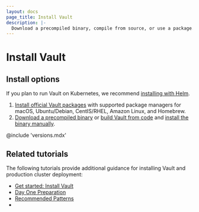 ```yaml
---
layout: docs
page_title: Install Vault
description: |-
  Download a precompiled binary, compile from source, or use a package.
---
```


# Install Vault

## Install options

<Tip title="Use Helm for Kubernetes">

  If you plan to run Vault on Kubernetes, we recommend
  [installing with Helm](/vault/docs/platform/k8s/helm).

</Tip>

1. [Install official Vault packages](/vault/install) with supported package
   managers for macOS, Ubuntu/Debian, CentIS/RHEL, Amazon Linux, and Homebrew.
1. [Download a precompiled binary](/vault/install) or
   [build Vault from code](/vault/docs/install/build-from-code) and
   [install the binary manually](/vault/docs/install/install-binary).

@include 'versions.mdx'

## Related tutorials

The following tutorials provide additional guidance for installing Vault and
production cluster deployment:

- [Get started: Install Vault](/vault/tutorials/getting-started/getting-started-install)
- [Day One Preparation](/vault/tutorials/day-one-raft)
- [Recommended Patterns](/vault/tutorials/recommended-patterns)
- [Start the server in dev mode]: /vault/tutorials/getting-started/getting-started-dev-server